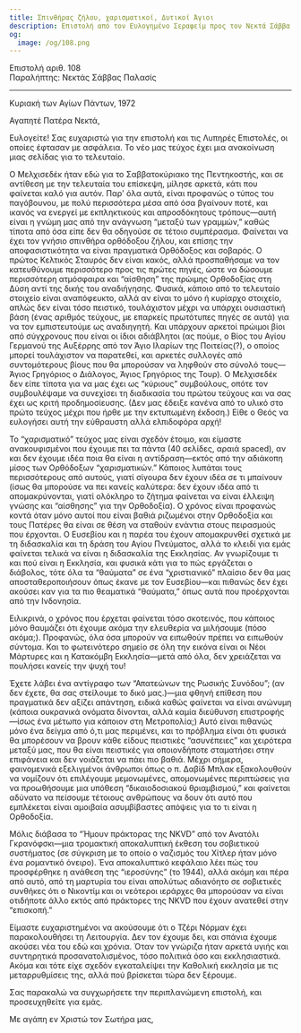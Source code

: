 ```yaml
---
title: Σπινθήρας ζήλου, χαρισματικοί, Δυτικοί Άγιοι
description: Επιστολή από τον Ευλογημένο Σεραφείμ προς τον Νεκτά Σάββα Παλασίς.
og:
  image: /og/108.png
---
```


<div style={{textAlign:'right', fontFamily:'monospace'}}>Επιστολή αριθ. 108</div>
<div style={{textAlign:'left', fontFamily:'monospace'}}>Παραλήπτης: Νεκτάς Σάββας Παλασίς</div>

---

Κυριακή των Αγίων Πάντων, 1972

Αγαπητέ Πατέρα Νεκτά,

Ευλογείτε! Σας ευχαριστώ για την επιστολή και τις Λυπηρές Επιστολές, οι οποίες έφτασαν με ασφάλεια. Το νέο μας τεύχος έχει μια ανακοίνωση μιας σελίδας για το τελευταίο.

Ο Μελχισεδέκ ήταν εδώ για το Σαββατοκύριακο της Πεντηκοστής, και σε αντίθεση με την τελευταία του επίσκεψη, μίλησε αρκετά, κάτι που φαίνεται καλό για αυτόν. Παρ' όλα αυτά, είναι προφανώς ο τύπος του παγόβουνου, με πολύ περισσότερα μέσα από όσα βγαίνουν ποτέ, και ικανός να ενεργεί με εκπληκτικούς και απροσδόκητους τρόπους—αυτή είναι η γνώμη μας από την ανάγνωση “μεταξύ των γραμμών,” καθώς τίποτα από όσα είπε δεν θα οδηγούσε σε τέτοιο συμπέρασμα. Φαίνεται να έχει τον γνήσιο σπινθήρα ορθόδοξου ζήλου, και επίσης την αποφασιστικότητα να είναι πραγματικά Ορθόδοξος και σοβαρός. Ο πρώτος Κελτικός Σταυρός δεν είναι κακός, αλλά προσπαθήσαμε να τον κατευθύνουμε περισσότερο προς τις πρώτες πηγές, ώστε να δώσουμε περισσότερη ατμόσφαιρα και “αίσθηση” της πρώιμης Ορθοδοξίας στη Δύση αντί της δικής του αναδιήγησης. Φυσικά, κάποιο από το τελευταίο στοιχείο είναι αναπόφευκτο, αλλά αν είναι το μόνο ή κυρίαρχο στοιχείο, απλώς δεν είναι τόσο πειστικό, τουλάχιστον μέχρι να υπάρχει ουσιαστική βάση (ένας αριθμός τεύχους, με επαρκείς πρωτότυπες πηγές σε αυτά) για να τον εμπιστευτούμε ως αναδιηγητή. Και υπάρχουν αρκετοί πρώιμοι βίοι από σύγχρονους που είναι οι ίδιοι αδιάβλητοι (ας πούμε, ο Βίος του Αγίου Γερμανού της Αυξέρρης από τον Άγιο Ιλαρίων της Ποιτείας(?), ο οποίος μπορεί τουλάχιστον να παρατεθεί, και αρκετές συλλογές από συντομότερους βίους που θα μπορούσαν να ληφθούν στο σύνολό τους—Άγιος Γρηγόριος ο Διάλογος, Άγιος Γρηγόριος της Τουρ). Ο Μελχισεδέκ δεν είπε τίποτα για να μας έχει ως “κύριους” συμβούλους, οπότε τον συμβουλέψαμε να συνεχίσει τη διαδικασία του πρώτου τεύχους και να σας έχει ως κριτή προδημοσίευσης. (Δεν μας έδειξε κανένα από το υλικό στο πρώτο τεύχος μέχρι που ήρθε με την εκτυπωμένη έκδοση.) Είθε ο Θεός να ευλογήσει αυτή την εύθραυστη αλλά ελπιδοφόρα αρχή!

Το “χαρισματικό” τεύχος μας είναι σχεδόν έτοιμο, και είμαστε ανακουφισμένοι που έχουμε πει τα πάντα (40 σελίδες, αραιά spaced), αν και δεν έχουμε ιδέα ποια θα είναι η αντίδραση—εκτός από την αδιάκοπη μίσος των Ορθόδοξων “χαρισματικών.” Κάποιος λυπάται τους περισσότερους από αυτούς, γιατί σίγουρα δεν έχουν ιδέα σε τι μπαίνουν (ίσως θα μπορούσε να πει κανείς καλύτερα: δεν έχουν ιδέα από τι απομακρύνονται, γιατί ολόκληρο το ζήτημα φαίνεται να είναι έλλειψη γνώσης και “αίσθησης” για την Ορθοδοξία). Ο χρόνος είναι προφανώς κοντά όταν μόνο αυτοί που είναι βαθιά ριζωμένοι στην Ορθοδοξία και τους Πατέρες θα είναι σε θέση να σταθούν ενάντια στους πειρασμούς που έρχονται. Ο Ευσεβίου και η παρέα του έχουν απομακρυνθεί σχετικά με τη διδασκαλία και τη δράση του Αγίου Πνεύματος, αλλά το κλειδί για εμάς φαίνεται τελικά να είναι η διδασκαλία της Εκκλησίας. Αν γνωρίζουμε τι και πού είναι η Εκκλησία, και φυσικά κάτι για το πώς εργάζεται ο διάβολος, τότε όλα τα “θαύματα” σε ένα “χριστιανικό” πλαίσιο δεν θα μας αποσταθεροποιήσουν όπως έκανε με τον Ευσεβίου—και πιθανώς δεν έχει ακούσει καν για τα πιο θεαματικά “θαύματα,” όπως αυτά που προέρχονται από την Ινδονησία.

Ειλικρινά, ο χρόνος που έρχεται φαίνεται τόσο σκοτεινός, που κάποιος μόνο θαυμάζει ότι έχουμε ακόμα την ελευθερία να μιλήσουμε (πόσο ακόμα;). Προφανώς, όλα όσα μπορούν να ειπωθούν πρέπει να ειπωθούν σύντομα. Και το φωτεινότερο σημείο σε όλη την εικόνα είναι οι Νέοι Μάρτυρες και η Κατακόμβη Εκκλησία—μετά από όλα, δεν χρειάζεται να πουλήσει κανείς την ψυχή του!

Έχετε λάβει ένα αντίγραφο των “Απατεώνων της Ρωσικής Συνόδου”; (αν δεν έχετε, θα σας στείλουμε το δικό μας.)—μια φθηνή επίθεση που πραγματικά δεν αξίζει απάντηση, ειδικά καθώς φαίνεται να είναι ανώνυμη (κάποια ουκρανικά ονόματα δίνονται, αλλά καμία διεύθυνση επιστροφής—ίσως ένα μέτωπο για κάποιον στη Μετροπολία;) Αυτό είναι πιθανώς μόνο ένα δείγμα από ό,τι μας περιμένει, και το πρόβλημα είναι ότι φυσικά θα μπορέσουν να βρουν κάθε είδους πειστικές “ασυνέπειες” και χειρότερα μεταξύ μας, που θα είναι πειστικές για οποιονδήποτε σταματήσει στην επιφάνεια και δεν νοιάζεται να πάει πιο βαθιά. Μέχρι σήμερα, φαινομενικά εξελιγμένοι άνθρωποι όπως ο π. Δαβίδ Μπλακ εξακολουθούν να νομίζουν ότι επιλέγουμε μεμονωμένες, απομονωμένες περιπτώσεις για να προωθήσουμε μια υπόθεση “δικαιοδοσιακού θριαμβισμού,” και φαίνεται αδύνατο να πείσουμε τέτοιους ανθρώπους να δουν ότι αυτό που εμπλέκεται είναι αμοιβαία ασυμβίβαστες απόψεις για το τι είναι η Ορθοδοξία.

Μόλις διάβασα το “Ήμουν πράκτορας της NKVD” από τον Ανατόλι Γκρανόφσκι—μια τρομακτική αποκαλυπτική έκθεση του σοβιετικού συστήματος (σε σύγκριση με το οποίο ο ναζισμός του Χίτλερ ήταν μόνο ένα ρομαντικό όνειρο). Ένα αποκαλυπτικό κεφάλαιο λέει πώς του προσφέρθηκε η ανάθεση της “ιεροσύνης” (το 1944), αλλά ακόμη και πέρα από αυτό, από τη μαρτυρία του είναι απολύτως αδιανόητο σε σοβιετικές συνθήκες ότι ο Νικοντίμ και οι νεότεροι ιεράρχες θα μπορούσαν να είναι οτιδήποτε άλλο εκτός από πράκτορες της NKVD που έχουν ανατεθεί στην “επισκοπή.”

Είμαστε ευχαριστημένοι να ακούσουμε ότι ο Τζέρι Νόρμαν έχει παρακολουθήσει τη Λειτουργία. Δεν τον έχουμε δει, και σπάνια έχουμε ακούσει νέα του εδώ και χρόνια. Όταν τον γνώριζα ήταν αρκετά υγιής και συντηρητικά προσανατολισμένος, τόσο πολιτικά όσο και εκκλησιαστικά. Ακόμα και τότε είχε σχεδόν εγκαταλείψει την Καθολική εκκλησία με τις μεταρρυθμίσεις της, αλλά πού βρίσκεται τώρα δεν ξέρουμε.

Σας παρακαλώ να συγχωρήσετε την περιπλανώμενη επιστολή, και προσευχηθείτε για εμάς.

Με αγάπη εν Χριστώ τον Σωτήρα μας,
